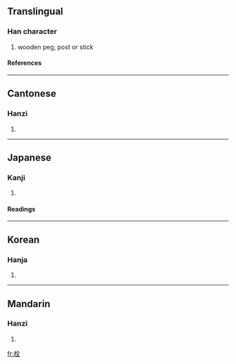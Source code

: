 ==Translingual==
===Han character===
{{Han char|rn=75|rad=木|as=06|sn=10|four=4891<sub>4</sub>|canj=木人一土 (DOMG)}}
# wooden peg, post or stick
====References====
{{Han ref|kx=0521.140|dkj=14689|dj=0910.080|hdz=21202.020|uh=6813|ud=26643|bh=AEEA|bd=44778}}

----
==Cantonese==
===Hanzi===
{{yue-hanzi|jyut=|y=saan1}}
# {{defn|Cantonese}}

----
==Japanese==
===Kanji===
{{ja-kanji|grade=c|rs=木06}}
# {{defn|Japanese}} 
====Readings====
{{ja-readings|on=[[せん]] (sen)|kun=[[せんのき]] (sennoki)}}

----
==Korean==
===Hanja===
{{ko-hanja|hangeul=전|eumhun=|rv=jeon|mr=chŏn|y=cen}}
# {{defn|Korean}}

----
==Mandarin==
===Hanzi===
{{cmn-hanzi|pin=[[shuān]] (shuan1), [[xī]] (xi1)|wg=shuan<sup>1</sup>, hsi<sup>1</sup>}}
# {{defn|Mandarin}}

[[fr:栓]]